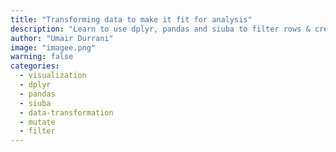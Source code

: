 ```yaml
---
title: "Transforming data to make it fit for analysis"
description: "Learn to use dplyr, pandas and siuba to filter rows & create and change columns"
author: "Umair Durrani"
image: "imagee.png"
warning: false
categories:
  - visualization
  - dplyr
  - pandas
  - siuba
  - data-transformation
  - mutate
  - filter
---
```


